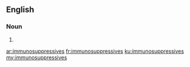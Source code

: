 ==English==

===Noun===
{{head|en|noun plural form}}

# {{plural of|immunosuppressive|lang=en}}

[[ar:immunosuppressives]]
[[fr:immunosuppressives]]
[[ku:immunosuppressives]]
[[my:immunosuppressives]]